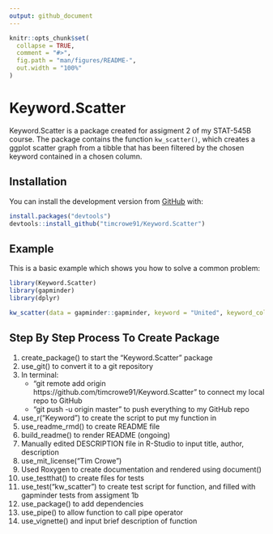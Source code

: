 ```yaml
---
output: github_document
---
```


<!-- README.md is generated from README.Rmd. Please edit that file -->

```r
knitr::opts_chunk$set(
  collapse = TRUE,
  comment = "#>",
  fig.path = "man/figures/README-",
  out.width = "100%"
)
```

# Keyword.Scatter

<!-- badges: start -->
<!-- badges: end -->

Keyword.Scatter is a package created for assigment 2 of my STAT-545B course. The package contains the function `kw_scatter()`, which creates a ggplot scatter graph from a tibble that has been filtered by the chosen keyword contained in a chosen column.

## Installation

You can install the development version from [GitHub](https://github.com/) with:

```r
install.packages("devtools")
devtools::install_github("timcrowe91/Keyword.Scatter")
```


## Example

This is a basic example which shows you how to solve a common problem:

```r
library(Keyword.Scatter)
library(gapminder)
library(dplyr)

kw_scatter(data = gapminder::gapminder, keyword = "United", keyword_column = country, x = lifeExp, y = gdpPercap)

```

## Step By Step Process To Create Package

1. create_package() to start the "Keyword.Scatter" package
2. use_git() to convert it to a git repository
3. In terminal:
    * "git remote add origin https://github.com/timcrowe91/Keyword.Scatter" to connect my local repo to GitHub
    * "git push -u origin master" to push everything to my GitHub repo
4. use_r("Keyword") to create the script to put my function in
5. use_readme_rmd() to create README file
6. build_readme() to render README (ongoing)
7. Manually edited DESCRIPTION file in R-Studio to input title, author, description
8. use_mit_license("Tim Crowe")
9. Used Roxygen to create documentation and rendered using document()
10. use_testthat() to create files for tests
11. use_test("kw_scatter") to create test script for function, and filled with gapminder tests from assigment 1b
12. use_package() to add dependencies 
13. use_pipe() to allow function to call pipe operator
14. use_vignette() and input brief description of function

